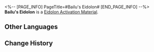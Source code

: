 <%-- [PAGE_INFO]
PageTitle=#Bailu's Eidolon#
[END_PAGE_INFO] --%>
{{Item Infobox
|id          = 11211
|image       = Item Bailu's Eidolon.png
|type        = Eidolon Activation Material
|invCategory = 
|rarity      = 5
|effect      = 
|description = Material for raising Bailu's Eidolon Level.
}}
'''Bailu's Eidolon''' is a [[Eidolon Activation Material]].

==Other Languages==
{{Other Languages
|en   = Bailu's Eidolon
|zhs  = 【白露】的星魂
|zht  = 【白露】的星魂
|ja   = 「白露」の星魂
|ko   = [백로]의 성혼
|es   = Eidolon de Bailu
|fr   = Eidolon de Bailu
|ru   = Эйдолон Байлу
|th   = Eidolon ของ Bailu
|vi   = Tinh Hồn Của Bailu
|de   = Bailus Eidolon
|id   = Bailu's Eidolon
|pt   = Eidolon de Bailu
}}

==Change History==
{{Change History|1.0}}